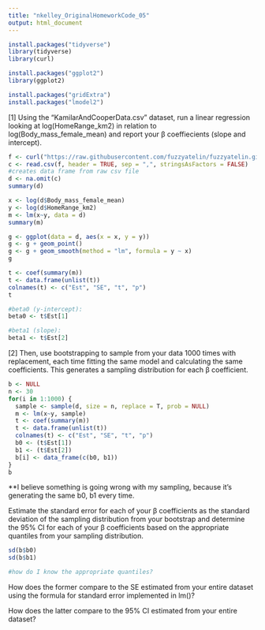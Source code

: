 ```yaml
---
title: "nkelley_OriginalHomeworkCode_05"
output: html_document
---
```


```r
install.packages("tidyverse")
library(tidyverse)
library(curl)
```
```r
install.packages("ggplot2")
library(ggplot2)
```
```r
install.packages("gridExtra")
install.packages("lmodel2")
```
 
[1] Using the “KamilarAndCooperData.csv” dataset, run a linear regression looking at log(HomeRange_km2) in relation to log(Body_mass_female_mean) and report your β
 coeffiecients (slope and intercept).
 
```r
f <- curl("https://raw.githubusercontent.com/fuzzyatelin/fuzzyatelin.github.io/master/AN588_Fall21/KamilarAndCooperData.csv")
c <- read.csv(f, header = TRUE, sep = ",", stringsAsFactors = FALSE)
#creates data frame from raw csv file
d <- na.omit(c)
summary(d)
```

```r
x <- log(d$Body_mass_female_mean)
y <- log(d$HomeRange_km2)
m <- lm(x~y, data = d)
summary(m)
```

```r
g <- ggplot(data = d, aes(x = x, y = y))
g <- g + geom_point()
g <- g + geom_smooth(method = "lm", formula = y ~ x)
g
```

```r
t <- coef(summary(m))
t <- data.frame(unlist(t))
colnames(t) <- c("Est", "SE", "t", "p")
t

#beta0 (y-intercept):
beta0 <- t$Est[1]

#beta1 (slope):
beta1 <- t$Est[2]
```

[2] Then, use bootstrapping to sample from your data 1000 times with replacement, each time fitting the same model and calculating the same coefficients. This generates a sampling distribution for each β coefficient.

```r
b <- NULL
n <- 30
for(i in 1:1000) {
  sample <- sample(d, size = n, replace = T, prob = NULL)
  m <- lm(x~y, sample)
  t <- coef(summary(m))
  t <- data.frame(unlist(t))
  colnames(t) <- c("Est", "SE", "t", "p")
  b0 <- (t$Est[1])
  b1 <- (t$Est[2])
  b[i] <- data_frame(c(b0, b1))
}
b
```
**I believe something is going wrong with my sampling, because it's generating the same b0, b1 every time.

Estimate the standard error for each of your β
 coefficients as the standard deviation of the sampling distribution from your bootstrap and determine the 95% CI for each of your β
 coefficients based on the appropriate quantiles from your sampling distribution.

```r
sd(b$b0)
sd(b$b1)
```

```r

#how do I know the appropriate quantiles?
```
How does the former compare to the SE estimated from your entire dataset using the formula for standard error implemented in lm()?

How does the latter compare to the 95% CI estimated from your entire dataset?